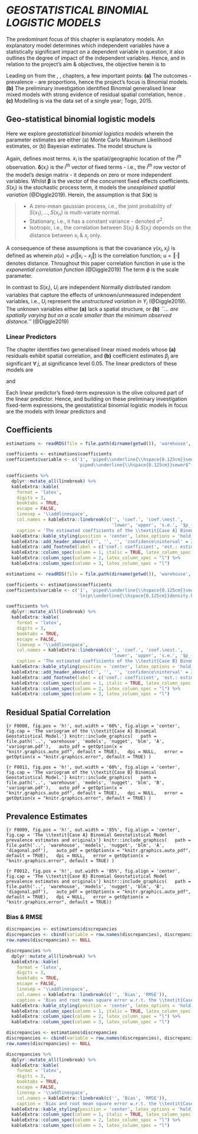 

# *GEOSTATISTICAL BINOMIAL LOGISTIC MODELS* \label{chapter:geo}

The predominant focus of this chapter is explanatory models.  An explanatory model determines which independent variables have a statistically significant impact on a dependent variable in question, it also outlines the degree of impact of the independent variables.  Hence, and in relation to the project's aim & objectives, the objective herein is to

\begin{minipage}[c]{0.9\textwidth}

\vspace{15pt}

\textit{Determine which extraneous independent variables -  WaSH variables, population density, and elevation - have a statistically significant impact on the prevalence of Hookworm disease infections, and outline their degree of impact.}

\vspace{15pt}

\end{minipage}

Leading on from the \hyperref[chapter:data]{data}, \hyperref[chapter:exploration]{exploratory analysis}, \hyperref[chapter:preliminary]{preliminary investigation} chapters, a few important points:  **(a)** The outcomes - prevalence - are proportions, hence the project's focus is Binomial models. **(b)** The preliminary investigation identified Binomial generalised linear mixed models with strong evidence of residual spatial correlation, hence \textit{this chapter focuses on geostatistical binomial logistic [explanatory] models}. **(c)** Modelling is via the data set of a single year; Togo, $2015$.


## Geo-statistical binomial logistic models

Here we explore *geostatistical binomial logistics models* wherein the parameter estimates are either (a) Monte Carlo Maximum Likelihood estimates, or (b) Bayesian estimates.  The model structure is

\begin{align}
\renewcommand{\arraystretch}{1.5}
Y_{i} & \sim Binomial(e(x_{i}), p(x_{i})) (\#eq:0037) \\
\eta(x_{i}) & = ln \left( \frac{p(x_{i})}{1 - p(x_{i})} \right) (\#eq:0038) \\
& = \mathbf{\delta}(x_{i})^{T}\mathbf{\beta} + S(x_{i}) + U_{i} (\#eq:0039)
\end{align}

\vspace{10pt}

Again, \cref{tab:T0004} defines most terms.  $x_{i}$ is the spatial/geographic location of the $i^{th}$ observation.   $\mathbf{\delta}(x_{i})$ is the $i^{th}$ vector of fixed terms - i.e., the $i^{th}$ row vector of the model's design matrix - it depends on zero or more independent variables. Whilst $\mathbf{\beta}$ is the vector of the concurrent fixed effects coefficients.  $S(x_{i})$ is the stochastic process term, it models the *unexplained spatial variation* (@Diggle2019).  Herein, the assumption is that $S(\mathbf{x})$ is

> * A zero-mean gaussian process, i.e., the joint probability of ${S(x_{1}), \ldots, S(x_{n})}$ is multi-variate normal.\newline
> * Stationary, i.e., it has a constant variance - denoted $\sigma^{2}$.\newline
> * Isotropic, i.e., the correlation between $S(x_{i})$ & $S(x_{j})$ depends on the distance between $x_{i}$ & $x_{j}$ only.\newline

A consequence of these assumptions is that the covariance $\gamma(x_{i}, x_{j})$ is defined as
\begin{equation}
\gamma(x_{i}, x_{j}) = \sigma^{2}\rho(\left\Vert x_{i} - x_{j} \right\Vert) (\#eq:0025)
\end{equation}
wherein $\rho(u) = \rho(\left\Vert x_{i} - x_{j} \right\Vert)$ is the correlation function; $u = \left\Vert \cdot \right\Vert$ denotes distance.  Throughout this paper correlation function in use is the *exponential correlation function* (@Diggle2019)
\begin{equation}
\rho(u; \phi) = e^{-u/\phi}, \qquad u \geq 0 (\#eq:0016)
\end{equation}
The term $\phi$ is the scale parameter.

\vspace{10pt}

In contrast to $S(x_{i})$, $U_{i}$ are independent Normally distributed random variables
\begin{equation}
U_{i} \sim \mathcal{N}(0, \nu^{2}) (\#eq:0023)
\end{equation}
that capture the effects of unknown/unmeasured independent variables, i.e., $U_{i}$ represent the *unstructured variation
in $Y_{i}$* (@Diggle2019).  The unknown variables either **(a)** lack a spatial structure, or **(b)** *``... are spatially
varying but on a scale smaller than the minimum observed distance.''* (@Diggle2019)


### Linear Predictors

The \hyperref[chapter:preliminary]{preliminary investigation} chapter identifies two generalised linear mixed models whose **(a)** residuals exhibit spatial correlation, and **(b)**  coefficient estimates $\beta_{j}$ are significant $\forall \; j$, at significance level $0.05$.  The linear predictors of these models are

\begin{align}
\eta_{i} & = \color{darkolive}{\beta_{0} + \beta_{1}{piped\underline{\hspace{0.125cm}}sewer}(x_{i}) + \beta_{2}{piped\underline{\hspace{0.125cm}}sewer}(x_{i})^{2}} \nonumber \\
& \quad  \color{darkolive}{\; + \beta_{3}{elevation.km}(x_{i})} \color{black}{\; + b_{i}} \nonumber
\end{align}
and
\begin{align}
\eta_{i} & = \color{darkolive}{\beta_{0} + \beta_{1}{piped\underline{\hspace{0.125cm}}sewer}(x_{i}) + \beta_{2}{ln(p\underline{\hspace{0.125cm}}density.k)}(x_{i})} \nonumber \\
& \quad  \color{darkolive}{\; + \beta_{3}{elevation.km}(x_{i})} \color{black}{\; + b_{i}} \nonumber
\end{align}

Each linear predictor's fixed-term expression is the olive coloured part of the linear predictor.  Hence, and building on these preliminary investigation fixed-term expressions, the geostatistical binomial logistic models in focus are the models with linear predictors
\begin{align}
\eta_{i} & = \beta_{0} + \beta_{1}{piped\underline{\hspace{0.125cm}}sewer}(x_{i}) + \beta_{2}{piped\underline{\hspace{0.125cm}}sewer}(x_{i})^{2} (\#eq:0040) \\
& \quad  + \beta_{3}{elevation.km}(x_{i})  + S(x_{i}) + U_{i}\nonumber
\end{align}
and
\begin{align}
\eta_{i} & = \beta_{0} + \beta_{1}{piped\underline{\hspace{0.125cm}}sewer}(x_{i}) + \beta_{2}{ln(p\underline{\hspace{0.125cm}}density.k)}(x_{i}) (\#eq:0041) \\
& \quad  + \beta_{3}{elevation.km}(x_{i})  + S(x_{i}) + U_{i} \nonumber
\end{align}





\clearpage

## Coefficients

<!--- excludes ln(population density) --->
```r
estimations <- readRDS(file = file.path(dirname(getwd()), 'warehouse', 'models', 'nugget', 'blm', 'A', 'estimations.rds'))

coefficients <- estimations$coefficients
coefficients$variable <- c('1', 'piped\\underline{\\hspace{0.125cm}}sewer',
                           'piped\\underline{\\hspace{0.125cm}}sewer$^{2}$', 'elevation.km')

coefficients %>%
  dplyr::mutate_all(linebreak) %>%
  kableExtra::kable(
    format = 'latex',
    digits = 3,
    booktabs = TRUE,
    escape = FALSE,
    linesep = '\\addlinespace',
    col.names = kableExtra::linebreak(c('', 'coef.', 'coef.\nest.',
                                        'lower', 'upper', 's.e.', '$p_{value}$')),
    caption = 'The estimated coefficients of the \\textit{Case A} Binomial Geostatistical Model') %>%
  kableExtra::kable_styling(position = 'center', latex_options = 'hold_position', font_size = 7, full_width = FALSE) %>%
  kableExtra::add_header_above(c('', '', '', 'confidence\ninterval' = 2, '', '')) %>%
  kableExtra::add_footnote(label = c('coef.: coefficient', 'est.: estimate', 's.e.: standard error'), notation = 'none')  %>%
  kableExtra::column_spec(column = 1, italic = TRUE, latex_column_spec = "l") %>%
  kableExtra::column_spec(column = 2, latex_column_spec = "l") %>%
  kableExtra::column_spec(column = 3, latex_column_spec = "l")
```

<!--- includes ln(population density) --->
```r
estimations <- readRDS(file = file.path(dirname(getwd()), 'warehouse', 'models', 'nugget', 'blm', 'B', 'estimations.rds'))

coefficients <- estimations$coefficients
coefficients$variable <- c('1', 'piped\\underline{\\hspace{0.125cm}}sewer',
                           'ln(p\\underline{\\hspace{0.125cm}}density.k)', 'elevation.km')

coefficients %>%
  dplyr::mutate_all(linebreak) %>%
  kableExtra::kable(
    format = 'latex',
    digits = 3,
    booktabs = TRUE,
    escape = FALSE,
    linesep = '\\addlinespace',
    col.names = kableExtra::linebreak(c('', 'coef.', 'coef.\nest.',
                                        'lower', 'upper', 's.e.', '$p_{value}$')),
    caption = 'The estimated coefficients of the \\textit{Case B} Binomial Geostatistical Model') %>%
  kableExtra::kable_styling(position = 'center', latex_options = 'hold_position', font_size = 7, full_width = FALSE) %>%
  kableExtra::add_header_above(c('', '', '', 'confidence\ninterval' = 2, '', '')) %>%
  kableExtra::add_footnote(label = c('coef.: coefficient', 'est.: estimate', 's.e.: standard error'), notation = 'none')  %>%
  kableExtra::column_spec(column = 1, italic = TRUE, latex_column_spec = "l") %>%
  kableExtra::column_spec(column = 2, latex_column_spec = "l") %>%
  kableExtra::column_spec(column = 3, latex_column_spec = "l")
```





\clearpage

## Residual Spatial Correlation

<!--- excludes ln(population density) --->
```{r F0008, fig.pos = 'h!', out.width = '60%', fig.align = 'center', fig.cap = 'The variogram of the \\textit{Case A} Binomial Geostatistical Model.'}
knitr::include_graphics(
  path = file.path('..', 'warehouse', 'models', 'nugget', 'blm', 'A', 'variogram.pdf'),
  auto_pdf = getOption(x = "knitr.graphics.auto_pdf", default = TRUE),
  dpi = NULL,
  error = getOption(x = "knitr.graphics.error", default = TRUE)
)
```

<!--- includes ln(population density) --->
```{r F0011, fig.pos = 'h!', out.width = '60%', fig.align = 'center', fig.cap = 'The variogram of the \\textit{Case B} Binomial Geostatistical Model.'}
knitr::include_graphics(
  path = file.path('..', 'warehouse', 'models', 'nugget', 'blm', 'B', 'variogram.pdf'),
  auto_pdf = getOption(x = "knitr.graphics.auto_pdf", default = TRUE),
  dpi = NULL,
  error = getOption(x = "knitr.graphics.error", default = TRUE)
)
```


\clearpage

## Prevalence Estimates

<!--- excludes ln(population density) --->
```{r F0009, fig.pos = 'h!', out.width = '85%', fig.align = 'center', fig.cap = 'The \\textit{Case A} Binomial Geostatistical Model prevalence estimates and originals'}
knitr::include_graphics(
  path = file.path('..', 'warehouse', 'models', 'nugget', 'blm', 'A', 'diagonal.pdf'),
  auto_pdf = getOption(x = "knitr.graphics.auto_pdf", default = TRUE),
  dpi = NULL,
  error = getOption(x = "knitr.graphics.error", default = TRUE)
)
```

<!--- includes ln(population density) --->
```{r F0012, fig.pos = 'h!', out.width = '85%', fig.align = 'center', fig.cap = 'The \\textit{Case B} Binomial Geostatistical Model prevalence estimates and originals'}
knitr::include_graphics(
  path = file.path('..', 'warehouse', 'models', 'nugget', 'blm', 'B', 'diagonal.pdf'),
  auto_pdf = getOption(x = "knitr.graphics.auto_pdf", default = TRUE),
  dpi = NULL,
  error = getOption(x = "knitr.graphics.error", default = TRUE))
```


### Bias & RMSE

<!--- excludes ln(population density) --->
```r
discrepancies <- estimations$discrepancies
discrepancies <- cbind(variable = row.names(discrepancies), discrepancies)
row.names(discrepancies) <- NULL

discrepancies %>%
  dplyr::mutate_all(linebreak) %>%
  kableExtra::kable(
    format = 'latex',
    digits = 3,
    booktabs = TRUE,
    escape = FALSE,
    linesep = '\\addlinespace',
    col.names = kableExtra::linebreak(c('', 'Bias', 'RMSE')),
    caption = 'Bias and root mean square error w.r.t. the \\textit{Case A} Binomial Geostatistical Model') %>%
  kableExtra::kable_styling(position = 'center', latex_options = 'hold_position', font_size = 7, full_width = FALSE) %>%
  kableExtra::column_spec(column = 1, italic = TRUE, latex_column_spec = "l") %>%
  kableExtra::column_spec(column = 2, latex_column_spec = "l") %>%
  kableExtra::column_spec(column = 3, latex_column_spec = "l")
```

<!--- includes ln(population density) --->
```r
discrepancies <- estimations$discrepancies
discrepancies <- cbind(variable = row.names(discrepancies), discrepancies)
row.names(discrepancies) <- NULL

discrepancies %>%
  dplyr::mutate_all(linebreak) %>%
  kableExtra::kable(
    format = 'latex',
    digits = 3,
    booktabs = TRUE,
    escape = FALSE,
    linesep = '\\addlinespace',
    col.names = kableExtra::linebreak(c('', 'Bias', 'RMSE')),
    caption = 'Bias and root mean square error w.r.t. the \\textit{Case B} Binomial Geostatistical Model') %>%
  kableExtra::kable_styling(position = 'center', latex_options = 'hold_position', font_size = 7, full_width = FALSE) %>%
  kableExtra::column_spec(column = 1, italic = TRUE, latex_column_spec = "l") %>%
  kableExtra::column_spec(column = 2, latex_column_spec = "l") %>%
  kableExtra::column_spec(column = 3, latex_column_spec = "l")
```
